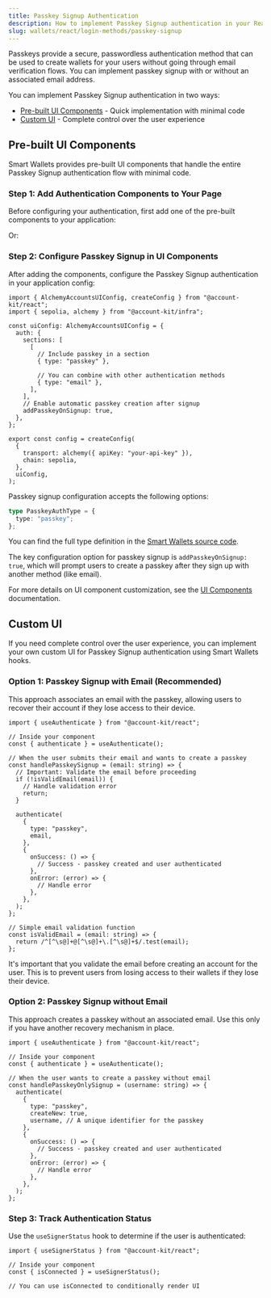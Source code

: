 ```yaml
---
title: Passkey Signup Authentication
description: How to implement Passkey Signup authentication in your React app
slug: wallets/react/login-methods/passkey-signup
---
```


Passkeys provide a secure, passwordless authentication method that can be used to create wallets for your users without going through email verification flows. You can implement passkey signup with or without an associated email address.

<Markdown src="../../../shared/passkey-email-warning.mdx" />

You can implement Passkey Signup authentication in two ways:

- [Pre-built UI Components](#pre-built-ui-components) - Quick implementation with minimal code
- [Custom UI](#custom-ui) - Complete control over the user experience

## Pre-built UI Components

Smart Wallets provides pre-built UI components that handle the entire Passkey Signup authentication flow with minimal code.

### Step 1: Add Authentication Components to Your Page

Before configuring your authentication, first add one of the pre-built components to your application:

<Markdown src="../shared/modal-auth-example.mdx" />

Or:

<Markdown src="../shared/embedded-auth-example.mdx" />

### Step 2: Configure Passkey Signup in UI Components

After adding the components, configure the Passkey Signup authentication in your application config:

```tsx twoslash
import { AlchemyAccountsUIConfig, createConfig } from "@account-kit/react";
import { sepolia, alchemy } from "@account-kit/infra";

const uiConfig: AlchemyAccountsUIConfig = {
  auth: {
    sections: [
      [
        // Include passkey in a section
        { type: "passkey" },

        // You can combine with other authentication methods
        { type: "email" },
      ],
    ],
    // Enable automatic passkey creation after signup
    addPasskeyOnSignup: true,
  },
};

export const config = createConfig(
  {
    transport: alchemy({ apiKey: "your-api-key" }),
    chain: sepolia,
  },
  uiConfig,
);
```

Passkey signup configuration accepts the following options:

```ts twoslash
type PasskeyAuthType = {
  type: "passkey";
};
```

You can find the full type definition in the [Smart Wallets source code](https://github.com/alchemyplatform/aa-sdk/blob/main/account-kit/react/src/components/auth/types.ts).

The key configuration option for passkey signup is `addPasskeyOnSignup: true`, which will prompt users to create a passkey after they sign up with another method (like email).

For more details on UI component customization, see the [UI Components](/wallets/react/ui-components) documentation.

## Custom UI

If you need complete control over the user experience, you can implement your own custom UI for Passkey Signup authentication using Smart Wallets hooks.

### Option 1: Passkey Signup with Email (Recommended)

This approach associates an email with the passkey, allowing users to recover their account if they lose access to their device.

```tsx twoslash
import { useAuthenticate } from "@account-kit/react";

// Inside your component
const { authenticate } = useAuthenticate();

// When the user submits their email and wants to create a passkey
const handlePasskeySignup = (email: string) => {
  // Important: Validate the email before proceeding
  if (!isValidEmail(email)) {
    // Handle validation error
    return;
  }

  authenticate(
    {
      type: "passkey",
      email,
    },
    {
      onSuccess: () => {
        // Success - passkey created and user authenticated
      },
      onError: (error) => {
        // Handle error
      },
    },
  );
};

// Simple email validation function
const isValidEmail = (email: string) => {
  return /^[^\s@]+@[^\s@]+\.[^\s@]+$/.test(email);
};
```

<Error>
  It's important that you validate the email before creating an account for the
  user. This is to prevent users from losing access to their wallets if they
  lose their device.
</Error>

### Option 2: Passkey Signup without Email

This approach creates a passkey without an associated email. Use this only if you have another recovery mechanism in place.

```tsx twoslash
import { useAuthenticate } from "@account-kit/react";

// Inside your component
const { authenticate } = useAuthenticate();

// When the user wants to create a passkey without email
const handlePasskeyOnlySignup = (username: string) => {
  authenticate(
    {
      type: "passkey",
      createNew: true,
      username, // A unique identifier for the passkey
    },
    {
      onSuccess: () => {
        // Success - passkey created and user authenticated
      },
      onError: (error) => {
        // Handle error
      },
    },
  );
};
```

### Step 3: Track Authentication Status

Use the `useSignerStatus` hook to determine if the user is authenticated:

```tsx twoslash
import { useSignerStatus } from "@account-kit/react";

// Inside your component
const { isConnected } = useSignerStatus();

// You can use isConnected to conditionally render UI
```
